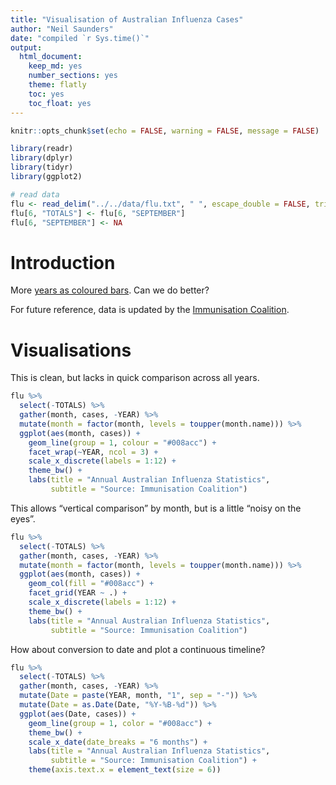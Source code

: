 ```yaml
---
title: "Visualisation of Australian Influenza Cases"
author: "Neil Saunders"
date: "compiled `r Sys.time()`"
output:
  html_document:
    keep_md: yes
    number_sections: yes
    theme: flatly
    toc: yes
    toc_float: yes
---
```


```r
knitr::opts_chunk$set(echo = FALSE, warning = FALSE, message = FALSE)

library(readr)
library(dplyr)
library(tidyr)
library(ggplot2)

# read data
flu <- read_delim("../../data/flu.txt", " ", escape_double = FALSE, trim_ws = TRUE)
flu[6, "TOTALS"] <- flu[6, "SEPTEMBER"]
flu[6, "SEPTEMBER"] <- NA
```

# Introduction
More [years as coloured bars](http://www.abc.net.au/news/2017-08-21/flu-influenza-why-2017-has-been-a-particularly-bad-year/8826512). Can we do better?

For future reference, data is updated by the [Immunisation Coalition](http://www.immunisationcoalition.org.au/news-media/2017-statistics/).

# Visualisations
This is clean, but lacks in quick comparison across all years.

```r
flu %>%
  select(-TOTALS) %>%
  gather(month, cases, -YEAR) %>%
  mutate(month = factor(month, levels = toupper(month.name))) %>%
  ggplot(aes(month, cases)) +
    geom_line(group = 1, colour = "#008acc") +
    facet_wrap(~YEAR, ncol = 3) +
    scale_x_discrete(labels = 1:12) +
    theme_bw() +
    labs(title = "Annual Australian Influenza Statistics",
         subtitle = "Source: Immunisation Coalition")
```

This allows "vertical comparison" by month, but is a little "noisy on the eyes".

```r
flu %>%
  select(-TOTALS) %>%
  gather(month, cases, -YEAR) %>%
  mutate(month = factor(month, levels = toupper(month.name))) %>%
  ggplot(aes(month, cases)) +
    geom_col(fill = "#008acc") +
    facet_grid(YEAR ~ .) +
    scale_x_discrete(labels = 1:12) +
    theme_bw() +
    labs(title = "Annual Australian Influenza Statistics",
         subtitle = "Source: Immunisation Coalition")
```

How about conversion to date and plot a continuous timeline?

```r
flu %>% 
  select(-TOTALS) %>% 
  gather(month, cases, -YEAR) %>% 
  mutate(Date = paste(YEAR, month, "1", sep = "-")) %>% 
  mutate(Date = as.Date(Date, "%Y-%B-%d")) %>% 
  ggplot(aes(Date, cases)) + 
    geom_line(group = 1, color = "#008acc") + 
    theme_bw() + 
    scale_x_date(date_breaks = "6 months") + 
    labs(title = "Annual Australian Influenza Statistics",
         subtitle = "Source: Immunisation Coalition") +
    theme(axis.text.x = element_text(size = 6))
```
